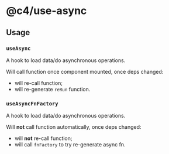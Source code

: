 # @c4/use-async


<Meta title="Library/use-async" />

## Usage

### `useAsync`

A hook to load data/do asynchronous operations.

Will call function once component mounted, once deps changed:

- will re-call function;
- will re-generate `reRun` function.

<Canvas of={useAsyncStories.BasicUsage} />

### `useAsyncFnFactory`

A hook to load data/do asynchronous operations.

Will **not** call function automatically, once deps changed:

- will **not** re-call function;
- will call `fnFactory` to try re-generate async fn.

<Canvas of={useAsyncFnFactoryStories.BasicUsage} />

